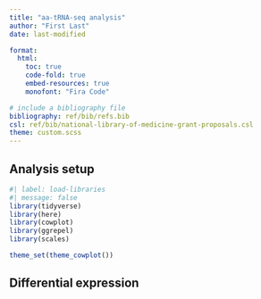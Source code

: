 ```yaml
---
title: "aa-tRNA-seq analysis"
author: "First Last"
date: last-modified

format:
  html:
    toc: true
    code-fold: true
    embed-resources: true
    monofont: "Fira Code"

# include a bibliography file
bibliography: ref/bib/refs.bib
csl: ref/bib/national-library-of-medicine-grant-proposals.csl
theme: custom.scss
---
```


## Analysis setup

```r
#| label: load-libraries
#| message: false
library(tidyverse)
library(here)
library(cowplot)
library(ggrepel)
library(scales)

theme_set(theme_cowplot())
```

## Differential expression
